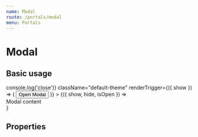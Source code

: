 ```yaml
---
name: Modal
route: /portals/modal
menu: Portals
---
```



# Modal

## Basic usage

<Playground>
  <Modal
    onClose={() => console.log('close')}
    className="default-theme"
    renderTrigger={({ show }) => (
      <Button onClick={show}>
        Open Modal
      </Button>
    )}
  >
    {({ show, hide, isOpen }) => <div>Modal content</div>}
  </Modal>
</Playground>

## Properties

<PropsTable of={Modal} />
